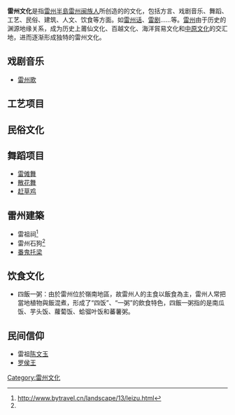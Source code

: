 {{Commonscat|Culture of Chaoshan}}
'''雷州文化'''是指[[雷州半島|雷州半島]][[雷州民系|雷州闽族人]]所创造的的文化，包括方言、戏剧音乐、舞蹈、工艺、民俗、建筑、人文、饮食等方面。如[[雷州话|雷州话]]、[[雷剧|雷剧]]……等。[[雷州|雷州]]由于历史的渊源地缘关系，成为历史上莆仙文化、百越文化、海洋貿易文化和[[中原文化|中原文化]]的交汇地，进而逐渐形成独特的雷州文化。

==戏剧音乐==
*[[雷州歌|雷州歌]]

==工艺项目==
==民俗文化==


==舞蹈项目==
*[[雷傩舞|雷傩舞]]
*[[散花舞|散花舞]]
*[[赶草鸡|赶草鸡]]

==雷州建築==
*雷祖祠<ref name=loi>http://www.bytravel.cn/landscape/13/leizu.html</ref>
*雷州石狗<ref name=loi></ref>
*[[番鬼托梁|番鬼托梁]]

==饮食文化==
*四飯一粥：由於雷州位於嶺南地區，故雷州人的主食以飯食為主，雷州人常把當地植物與飯混煮，形成了“四饭”、“一粥”的飲食特色，四飯一粥指的是南瓜饭、芋头饭、蘿蔔饭、蛤骝叶饭和蕃薯粥。

==民间信仰==
*雷祖[[陈文玉|陈文玉]]
*[[罗侯王|罗侯王]]

[[Category:雷州文化|Category:雷州文化]]